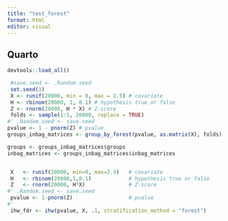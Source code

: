 ```yaml
---
title: "test_forest"
format: html
editor: visual
---
```


## Quarto

```r
devtools::load_all()
```

```r
 #save.seed <- .Random.seed
 set.seed(1)
 X <- runif(20000, min = 0, max = 2.5) # covariate
 H <- rbinom(20000, 1, 0.1) # hypothesis true or false
 Z <- rnorm(20000, H * X) # Z-score
 folds <- sample(1:5, 20000, replace = TRUE)
#' .Random.seed <- save.seed
pvalue <- 1 - pnorm(Z) # pvalue
groups_inbag_matrices <- group_by_forest(pvalue, as.matrix(X), folds)
```

```r
groups <- groups_inbag_matrices$groups
inbag_matrices <- groups_inbag_matrices$inbag_matrices
```

```r

```

```r
 X   <- runif(20000, min=0, max=2.5)   # covariate
 H   <- rbinom(20000,1,0.1)            # hypothesis true or false
 Z   <- rnorm(20000, H*X)              # Z-score
#' .Random.seed <- save.seed
 pvalue <- 1-pnorm(Z)                  # pvalue
#'
 ihw_fdr <- ihw(pvalue, X, .1, stratification_method = "forest")  
```

